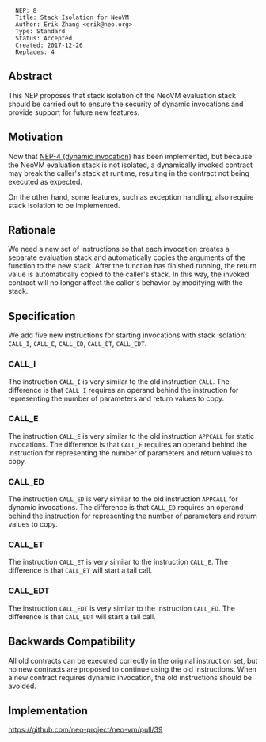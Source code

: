 <pre>
  NEP: 8
  Title: Stack Isolation for NeoVM
  Author: Erik Zhang <erik@neo.org>
  Type: Standard
  Status: Accepted
  Created: 2017-12-26
  Replaces: 4
</pre>

==Abstract==

This NEP proposes that stack isolation of the NeoVM evaluation stack should be carried out to ensure the security of dynamic invocations and provide support for future new features.

==Motivation==

Now that [[nep-4.mediawiki|NEP-4 (dynamic invocation)]] has been implemented, but because the NeoVM evaluation stack is not isolated, a dynamically invoked contract may break the caller's stack at runtime, resulting in the contract not being executed as expected.

On the other hand, some features, such as exception handling, also require stack isolation to be implemented.

==Rationale==

We need a new set of instructions so that each invocation creates a separate evaluation stack and automatically copies the arguments of the function to the new stack. After the function has finished running, the return value is automatically copied to the caller's stack. In this way, the invoked contract will no longer affect the caller's behavior by modifying with the stack.

==Specification==

We add five new instructions for starting invocations with stack isolation: <code>CALL_I</code>, <code>CALL_E</code>, <code>CALL_ED</code>, <code>CALL_ET</code>, <code>CALL_EDT</code>.

===CALL_I===

The instruction <code>CALL_I</code> is very similar to the old instruction <code>CALL</code>. The difference is that <code>CALL_I</code> requires an operand behind the instruction for representing the number of parameters and return values to copy.

===CALL_E===

The instruction <code>CALL_E</code> is very similar to the old instruction <code>APPCALL</code> for static invocations. The difference is that <code>CALL_E</code> requires an operand behind the instruction for representing the number of parameters and return values to copy.

===CALL_ED===

The instruction <code>CALL_ED</code> is very similar to the old instruction <code>APPCALL</code> for dynamic invocations. The difference is that <code>CALL_ED</code> requires an operand behind the instruction for representing the number of parameters and return values to copy.

===CALL_ET===

The instruction <code>CALL_ET</code> is very similar to the instruction <code>CALL_E</code>. The difference is that <code>CALL_ET</code> will start a tail call.

===CALL_EDT===

The instruction <code>CALL_EDT</code> is very similar to the instruction <code>CALL_ED</code>. The difference is that <code>CALL_EDT</code> will start a tail call.

==Backwards Compatibility==

All old contracts can be executed correctly in the original instruction set, but no new contracts are proposed to continue using the old instructions. When a new contract requires dynamic invocation, the old instructions should be avoided.

==Implementation==

https://github.com/neo-project/neo-vm/pull/39
